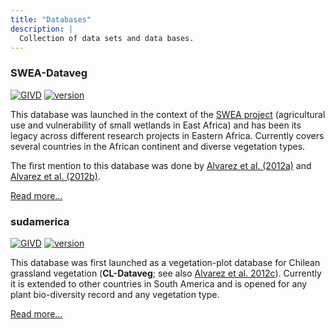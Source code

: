 ```yaml
---
title: "Databases"
description: |
  Collection of data sets and data bases.
---
```



### SWEA-Dataveg

[![GIVD](posts/updatedswea/badges/swea_givd.svg)](http://www.givd.info/ID/AF-00-006)
[![version](posts/updatedswea/badges/sweadataveg_version.svg)](https://kamapu.github.io/sweadataveg)

This database was launched in the context of the [SWEA
project](https://www.ipe.uni-bonn.de/verbundprojekte/wetland/swea) (agricultural
use and vulnerability of small wetlands in East Africa) and has been its legacy
across different research projects in Eastern Africa. Currently covers several
countries in the African continent and diverse vegetation types.

The first mention to this database was done by [Alvarez et al.
(2012a)](https://doi.org/10.7809/b-e.00092) and [Alvarez et al.
(2012b)](https://doi.org/10.7809/b-e.00060).

[Read more...](sweadataveg.html)


### sudamerica

[![GIVD](badges/sudamerica_givd.svg)](http://www.givd.info/ID/SA-CL-001)
[![version](badges/sudamerica_version.svg)](sudamerica.html)

This database was first launched as a vegetation-plot database for Chilean
grassland vegetation (**CL-Dataveg**; see also [Alvarez et al.
2012c](https://doi.org/10.7809/b-e.00230)). Currently it is extended to other
countries in South America and is opened for any plant bio-diversity record and
any vegetation type.

[Read more...](sudamerica.html)
